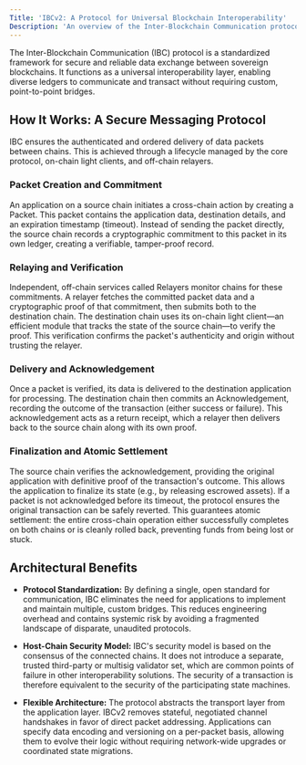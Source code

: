 ```yaml
---
Title: 'IBCv2: A Protocol for Universal Blockchain Interoperability'
Description: 'An overview of the Inter-Blockchain Communication protocol.'
---
```


The Inter-Blockchain Communication (IBC) protocol is a standardized framework for secure and reliable data exchange between sovereign blockchains. It functions as a universal interoperability layer, enabling diverse ledgers to communicate and transact without requiring custom, point-to-point bridges.

## How It Works: A Secure Messaging Protocol

IBC ensures the authenticated and ordered delivery of data packets between chains. This is achieved through a lifecycle managed by the core protocol, on-chain light clients, and off-chain relayers.

### Packet Creation and Commitment

An application on a source chain initiates a cross-chain action by creating a Packet. This packet contains the application data, destination details, and an expiration timestamp (timeout). Instead of sending the packet directly, the source chain records a cryptographic commitment to this packet in its own ledger, creating a verifiable, tamper-proof record.

### Relaying and Verification

Independent, off-chain services called Relayers monitor chains for these commitments. A relayer fetches the committed packet data and a cryptographic proof of that commitment, then submits both to the destination chain. The destination chain uses its on-chain light client—an efficient module that tracks the state of the source chain—to verify the proof. This verification confirms the packet's authenticity and origin without trusting the relayer.

### Delivery and Acknowledgement

Once a packet is verified, its data is delivered to the destination application for processing. The destination chain then commits an Acknowledgement, recording the outcome of the transaction (either success or failure). This acknowledgement acts as a return receipt, which a relayer then delivers back to the source chain along with its own proof.

### Finalization and Atomic Settlement

The source chain verifies the acknowledgement, providing the original application with definitive proof of the transaction's outcome. This allows the application to finalize its state (e.g., by releasing escrowed assets). If a packet is not acknowledged before its timeout, the protocol ensures the original transaction can be safely reverted. This guarantees atomic settlement: the entire cross-chain operation either successfully completes on both chains or is cleanly rolled back, preventing funds from being lost or stuck.

## Architectural Benefits

- **Protocol Standardization:** By defining a single, open standard for communication, IBC eliminates the need for applications to implement and maintain multiple, custom bridges. This reduces engineering overhead and contains systemic risk by avoiding a fragmented landscape of disparate, unaudited protocols.

- **Host-Chain Security Model:** IBC's security model is based on the consensus of the connected chains. It does not introduce a separate, trusted third-party or multisig validator set, which are common points of failure in other interoperability solutions. The security of a transaction is therefore equivalent to the security of the participating state machines.

- **Flexible Architecture:** The protocol abstracts the transport layer from the application layer. IBCv2 removes stateful, negotiated channel handshakes in favor of direct packet addressing. Applications can specify data encoding and versioning on a per-packet basis, allowing them to evolve their logic without requiring network-wide upgrades or coordinated state migrations.
